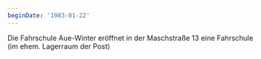 ```yaml
---
beginDate: '1983-01-22'
---
```


Die Fahrschule Aue-Winter eröffnet in der Maschstraße 13 eine Fahrschule (im
ehem. Lagerraum der Post)
